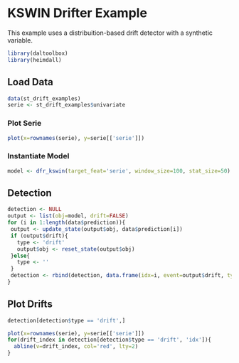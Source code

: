 # KSWIN Drifter Example

This example uses a distribuition-based drift detector with a synthetic variable.

```r
library(daltoolbox)
library(heimdall)
```

## Load Data

```r
data(st_drift_examples)
serie <- st_drift_examples$univariate
```

### Plot Serie

```r
plot(x=rownames(serie), y=serie[['serie']])
```

### Instantiate Model

```r
model <- dfr_kswin(target_feat='serie', window_size=100, stat_size=50)
```

## Detection

```r
detection <- NULL
output <- list(obj=model, drift=FALSE)
for (i in 1:length(data$prediction)){
 output <- update_state(output$obj, data$prediction[i])
 if (output$drift){
   type <- 'drift'
   output$obj <- reset_state(output$obj)
 }else{
   type <- ''
 }
 detection <- rbind(detection, data.frame(idx=i, event=output$drift, type=type))
}
```

## Plot Drifts

```r
detection[detection$type == 'drift',]
```

```r
plot(x=rownames(serie), y=serie[['serie']])
for(drift_index in detection[detection$type == 'drift', 'idx']){
  abline(v=drift_index, col='red', lty=2)
}
```
